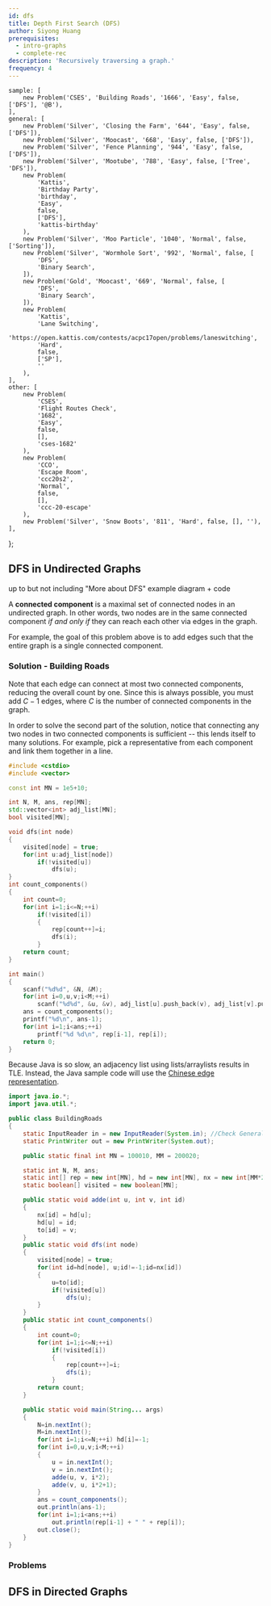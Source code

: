 ```yaml
---
id: dfs
title: Depth First Search (DFS)
author: Siyong Huang
prerequisites:
  - intro-graphs
  - complete-rec
description: 'Recursively traversing a graph.'
frequency: 4
---
```



	sample: [
		new Problem('CSES', 'Building Roads', '1666', 'Easy', false, ['DFS'], '@B'),
	],
	general: [
		new Problem('Silver', 'Closing the Farm', '644', 'Easy', false, ['DFS']),
		new Problem('Silver', 'Moocast', '668', 'Easy', false, ['DFS']),
		new Problem('Silver', 'Fence Planning', '944', 'Easy', false, ['DFS']),
		new Problem('Silver', 'Mootube', '788', 'Easy', false, ['Tree', 'DFS']),
		new Problem(
			'Kattis',
			'Birthday Party',
			'birthday',
			'Easy',
			false,
			['DFS'],
			'kattis-birthday'
		),
		new Problem('Silver', 'Moo Particle', '1040', 'Normal', false, ['Sorting']),
		new Problem('Silver', 'Wormhole Sort', '992', 'Normal', false, [
			'DFS',
			'Binary Search',
		]),
		new Problem('Gold', 'Moocast', '669', 'Normal', false, [
			'DFS',
			'Binary Search',
		]),
		new Problem(
			'Kattis',
			'Lane Switching',
			'https://open.kattis.com/contests/acpc17open/problems/laneswitching',
			'Hard',
			false,
			['SP'],
			''
		),
	],
	other: [
		new Problem(
			'CSES',
			'Flight Routes Check',
			'1682',
			'Easy',
			false,
			[],
			'cses-1682'
		),
		new Problem(
			'CCO',
			'Escape Room',
			'ccc20s2',
			'Normal',
			false,
			[],
			'ccc-20-escape'
		),
		new Problem('Silver', 'Snow Boots', '811', 'Hard', false, [], ''),
	],
};

<!-- 
new Problem(
	'CF',
	'Bear & Friendship',
	'contest/771/problem/A',
	'Easy',
	false,
	['DFS']
),
new Problem("CSA", "Tree Reconstruction", "tree-construct", "Hard", false, ["Tree", "DFS"], "several cases"),

not a good example
-->

<!-- 	<Resource source="IUSACO" title="10.4 - DFS">
		code + example
	</Resource>
	<Resource source="PAPS" title="12.2 - DFS">
		pseudocode + example + code
	</Resource>
	<Resource
		source="CP2"
		title="4.2.1, 4.2.3 - DFS, Finding Connected Components"
	></Resource> -->

## DFS in Undirected Graphs

<Resources>
	<Resource
		source="CSA"
		title="Depth First Search"
		url="depth_first_search"
		starred
	>
		up to but not including "More about DFS"
	</Resource>
	<Resource source="CPH" title="12.1 - DFS">
		example diagram + code
	</Resource>
</Resources>

A **connected component** is a maximal set of connected nodes in an undirected graph. In other words, two nodes are in the same connected component _if and only if_ they can reach each other via edges in the graph.

<FocusProblem problem={problems.sample[0]} />

For example, the goal of this problem above is to add edges such that the entire graph is a single connected component.

<!-- oops

   <Resource source="CPC" title="7 - Graphs 1" url="07_graphs_1">fast-paced</Resource>
   <Resource source="cp-algo" title="Depth First Search" url="graph/depth-first-search.html">hard to parse for a beginner</Resource>
   <Resource source="TC" title="Graphs Section 2" url="introduction-to-graphs-and-their-data-structures-section-2"></Resource>

-->

### Solution - Building Roads

<Spoiler title="Solution">

Note that each edge can connect at most two connected components, reducing the overall count by one. Since this is always possible, you must add $C-1$ edges, where $C$ is the number of connected components in the graph.

In order to solve the second part of the solution, notice that connecting any two nodes in two connected components is sufficient -- this lends itself to many solutions. For example, pick a representative from each component and link them together in a line.

<!-- You don't want to add an edge between two nodes that are already connected. If you have N connected components (some of the resources should go over what those are), then adding an edge reduces it to N - 1 connected components. Everything is connected when there's 1 connected component. So the answer is (# connected components - 1). -->

<!-- Iterate through each node. If it has not been visited, visit it and all other nodes in its component. The number of times we perform the visiting operation is the number of connected components. -->

<LanguageSection>

<CPPSection>

<!-- Tested on CSES -->

```cpp
#include <cstdio>
#include <vector>

const int MN = 1e5+10;

int N, M, ans, rep[MN];
std::vector<int> adj_list[MN];
bool visited[MN];

void dfs(int node)
{
	visited[node] = true;
	for(int u:adj_list[node])
		if(!visited[u])
			dfs(u);
}
int count_components()
{
	int count=0;
	for(int i=1;i<=N;++i)
		if(!visited[i])
		{
			rep[count++]=i;
			dfs(i);
		}
	return count;
}

int main()
{
	scanf("%d%d", &N, &M);
	for(int i=0,u,v;i<M;++i)
		scanf("%d%d", &u, &v), adj_list[u].push_back(v), adj_list[v].push_back(u);
	ans = count_components();
	printf("%d\n", ans-1);
	for(int i=1;i<ans;++i)
		printf("%d %d\n", rep[i-1], rep[i]);
	return 0;
}
```

</CPPSection>

<JavaSection>

<Warning>

Because Java is so slow, an adjacency list using lists/arraylists results in TLE. Instead, the Java sample code will use the [Chinese edge representation](https://codeforces.com/blog/entry/67883).

</Warning>

```java
import java.io.*;
import java.util.*;

public class BuildingRoads
{
	static InputReader in = new InputReader(System.in); //Check General/IO
	static PrintWriter out = new PrintWriter(System.out);

	public static final int MN = 100010, MM = 200020;

	static int N, M, ans;
	static int[] rep = new int[MN], hd = new int[MN], nx = new int[MM*2], to = new int[MM*2];
	static boolean[] visited = new boolean[MN];

	public static void adde(int u, int v, int id)
	{
		nx[id] = hd[u];
		hd[u] = id;
		to[id] = v;
	}
	public static void dfs(int node)
	{
		visited[node] = true;
		for(int id=hd[node], u;id!=-1;id=nx[id])
		{
			u=to[id];
			if(!visited[u])
				dfs(u);
		}
	}
	public static int count_components()
	{
		int count=0;
		for(int i=1;i<=N;++i)
			if(!visited[i])
			{
				rep[count++]=i;
				dfs(i);
			}
		return count;
	}

	public static void main(String... args)
	{
		N=in.nextInt();
		M=in.nextInt();
		for(int i=1;i<=N;++i) hd[i]=-1;
		for(int i=0,u,v;i<M;++i)
		{
			u = in.nextInt();
			v = in.nextInt();
			adde(u, v, i*2);
			adde(v, u, i*2+1);
		}
		ans = count_components();
		out.println(ans-1);
		for(int i=1;i<ans;++i)
			out.println(rep[i-1] + " " + rep[i]);
		out.close();
	}
}
```

</JavaSection>

</LanguageSection>

</Spoiler>

### Problems

<Problems problems={problems.general} />

## DFS in Directed Graphs

<!-- Of course, we can also apply DFS in **directed** graphs. -->

<Problems problems={problems.other} />
